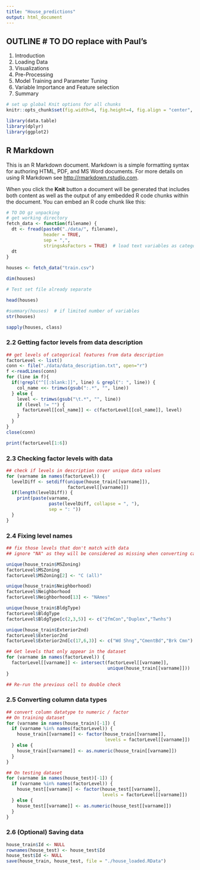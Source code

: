 ```yaml
---
title: "House_predictions"
output: html_document
---
```


## OUTLINE  # TO DO replace with Paul's 

1. Introduction
2. Loading Data
3. Visualizations
4. Pre-Processing
5. Model Training and Parameter Tuning
6. Variable Importance and Feature selection
7. Summary



```r
# set up global Knit options for all chunks
knitr::opts_chunk$set(fig.width=6, fig.height=4, fig.align = "center", include=TRUE, echo=TRUE, warning=FALSE, message=FALSE, cache=T)
```

```r
library(data.table)
library(dplyr)
library(ggplot2)

```

## R Markdown

This is an R Markdown document. Markdown is a simple formatting syntax for authoring HTML, PDF, and MS Word documents. For more details on using R Markdown see <http://rmarkdown.rstudio.com>.

When you click the **Knit** button a document will be generated that includes both content as well as the output of any embedded R code chunks within the document. You can embed an R code chunk like this:

```r
# TO DO gz unpacking
# get working directory
fetch_data <- function(filename) {
  dt <- fread(paste0("./data/", filename), 
              header = TRUE,
              sep = ",",
              stringsAsFactors = TRUE)  # load text variables as categorical
  dt
}
  
houses <- fetch_data("train.csv")
```

```r
dim(houses)
```

```r
# Test set file already separate
```

```r
head(houses)
```

```r
#summary(houses)  # if limited number of variables
str(houses)
```

```r
sapply(houses, class)
```

### 2.2 Getting factor levels from data description

```r
## get levels of categorical features from data description
factorLevel <- list()
conn <- file("./data/data_description.txt", open="r")
f <-readLines(conn)
for (line in f){
  if(!grepl("^[[:blank:]]", line) & grepl(": ", line)) {
    col_name <<- trimws(gsub(":.*", "", line))
  } else {
    level <- trimws(gsub("\t.*", "", line))
    if (level != "") {
      factorLevel[[col_name]] <- c(factorLevel[[col_name]], level)
    }
  }
}
close(conn)

print(factorLevel[1:6])
```

### 2.3 Checking factor levels with data

```r
## check if levels in description cover unique data values
for (varname in names(factorLevel)) {
  levelDiff <- setdiff(unique(house_train[[varname]]), 
                       factorLevel[[varname]])
  if(length(levelDiff)) {
    print(paste(varname, 
                paste(levelDiff, collapse = ", "), 
                sep = ": "))
  }
}
```


### 2.4 Fixing level names

```r
## fix those levels that don't match with data
## ignore "NA" as they will be considered as missing when converting categorical to factors

unique(house_train$MSZoning)
factorLevel$MSZoning
factorLevel$MSZoning[2] <- "C (all)"

unique(house_train$Neighborhood)
factorLevel$Neighborhood
factorLevel$Neighborhood[13] <- "NAmes"

unique(house_train$BldgType)
factorLevel$BldgType
factorLevel$BldgType[c(2,3,5)] <- c("2fmCon","Duplex","Twnhs")

unique(house_train$Exterior2nd)
factorLevel$Exterior2nd
factorLevel$Exterior2nd[c(17,6,3)] <- c("Wd Shng","CmentBd","Brk Cmn")

## Get levels that only appear in the dataset
for (varname in names(factorLevel)) {
  factorLevel[[varname]] <- intersect(factorLevel[[varname]],
                                      unique(house_train[[varname]]))
}

## Re-run the previous cell to double check
```

### 2.5 Converting column data types

```r
## convert column datatype to numeric / factor
## On training dataset
for (varname in names(house_train)[-1]) {
  if (varname %in% names(factorLevel)) {
    house_train[[varname]] <- factor(house_train[[varname]], 
                                     levels = factorLevel[[varname]])
  } else {
    house_train[[varname]] <- as.numeric(house_train[[varname]])
  }
}

## On testing dataset
for (varname in names(house_test)[-1]) {
  if (varname %in% names(factorLevel)) {
    house_test[[varname]] <- factor(house_test[[varname]], 
                                    levels = factorLevel[[varname]])
  } else {
    house_test[[varname]] <- as.numeric(house_test[[varname]])
  }
}
```


### 2.6 (Optional) Saving data

```r
house_train$Id <- NULL
rownames(house_test) <- house_test$Id
house_test$Id <- NULL
save(house_train, house_test, file = "./house_loaded.RData")
```



```r

```




```r

```

```r

```

```r

```

